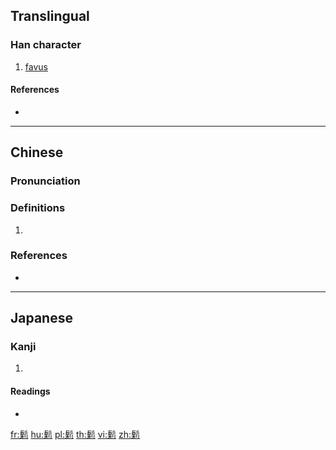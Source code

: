 {{character info/new}}
==Translingual==

===Han character===
{{Han char|rn=190|rad=髟|as=07|sn=17|four=72922|canj=SHHDN}}

# [[favus]]

====References====
* {{Han ref|kx=1454.391|dkj=45468|hdz=74526.040|uh=9B01|ud=39681|bh=EF67|bd=61287}}

----

==Chinese==
{{zh-forms}}

===Pronunciation===
{{zh-pron
|m=lì
|c=lei6,lei1
|cat=
}}

===Definitions===
{{zh-hanzi}}

# {{zh-only|鬎鬁}}

===References===
* {{R:yue:Hanzi}}

----

==Japanese==

===Kanji===
{{ja-kanji|grade=|rs=髟07}}

# {{defn|lang=ja|sort=髟07}}

====Readings====
* {{ja-readings|on=[[り]] (ri)|kun=}}

[[fr:鬁]]
[[hu:鬁]]
[[pl:鬁]]
[[th:鬁]]
[[vi:鬁]]
[[zh:鬁]]